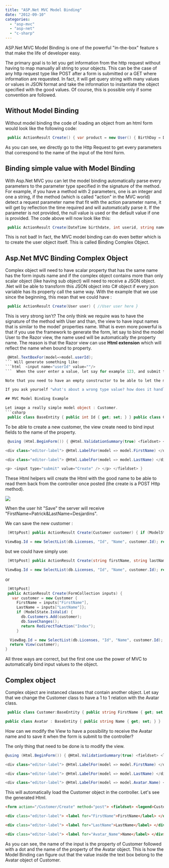 ```yaml
---
title: "ASP.Net MVC Model Binding"
date: "2012-09-10"
categories: 
  - "asp-mvc"
  - "asp-net"
  - "c-sharp"
---
```


ASP.Net MVC Model Binding is one of the powerful "in-the-box" feature s that make the life of developer easy.

The primary goal is to let you get information from the http request without having to map manually all string to your objects. This can be the case of any http request type like POST after a form is submitted or a GET where information are requested. In fact, it will get query string with many values or values in JSON format and take the information to instantiate the object specified with the good values. Of course, this is possible only if some convention are followed.

## Without Model Binding

Without model binding the code of loading an object from an html form would look like the following code:


```csharp
 public ActionResult Create() { var product = new User() { BirthDay = DateTime.Parse(Request["birthdate"]), UserId= Int32.Parse(Request["userid"]), Name = Request["name"] }; } 
```

As you can see, we directly go to the Http Request to get every parameters that correspond to the name of the input of the html form.

## Binding simple value with Model Binding

With Asp.Net MVC you can let the model binding automatically parse every parameters to the parameter type specified in the signature of the method. For example, if you have a method with 2 parameters, one is an integer and one a string, if the method (which is called "action" in the MVC world) detect a request parameter name that fit with the action parameter name, it will get by reflection the time required and will automatically parse it. If the parameter is not provided, the null value is used or the default value if one is provided. The code above will now look like this:


```csharp
 public ActionResult Create(DateTime birthdate, int userid, string name) { var product = new User() { BirthDay = birthdate, UserId= userid, Name = name }; } 
```

This is not bad! In fact, the MVC model binding can do even better which is to create the user object itself. This is called Binding Complex Object.

## Asp.Net MVC Binding Complex Object

Complex object will need to have scalar property that has the same name has the form inputs name and if the complex object contains more than only scalar object (like having sub object) will need to receive a JSON object. .Net will be able to transform this JSON object into C# object if every json variable has its property call the same way. With the example that we use since the beginning, this mean that we could have :


```csharp
 public ActionResult Create(User user) { //User user here } 
```

This is very strong isn't? The only think we require was to have the signature of the method with User and than, the view to have input names that is similar to the model' properties name. What is even more powerful is that if you use the framework to generate the form, let say to bind the model User to the Razor view, the name used will be automatically the property name. The reason is that the Razor view can use **Html extension** which will reflect the name when bound to property.


```csharp
 @Html.TextBoxFor(model=>model.userId); 
``` Will generate something like: 
```html  <input name="userId" value=""/> 
```  When the user enter a value, let say for example 123, and submit the form, this will put in the http request, inside the http post data in the http header the value. The format look like this: "userId=123". If you have many parameters, every will be seperated with the symbol an ampersand (&). Asp.net MVC will receive the information and will check the type of the parameter that is a User and check for all public property to find match. In our example, it will find the property userId. Since it's an integer time, it will try to parse and convert the string.

Note that you need to have an empty constructor to be able to let the model binding being able to instantiate the object.

If you ask yourself "what's about a wrong type value? how does it handle error?" Don't worry, you can check if the model binding had error. You can see this in a previous [post](http://patrickdesjardins.com/blog/how-to-validate-model-object-with-asp-net-mvc-correctly "How to validate model object with Asp.Net MVC correctly?").

## MVC Model Binding Example

Let image a really simple model object : Customer. 
```csharp
 public class BaseEntity { public int Id { get; set; } } public class Customer:BaseEntity { public string FirstName { get; set; } public string LastName { get; set; } } 
```

To be able to create a new customer, the view create need to bind input fields to the name of the property.


```csharp
 @using (Html.BeginForm()) { @Html.ValidationSummary(true) <fieldset> <legend>Customer</legend>

<div class="editor-label"> @Html.LabelFor(model => model.FirstName) </div> <div class="editor-field"> @Html.EditorFor(model => model.FirstName) @Html.ValidationMessageFor(model => model.FirstName) </div>

<div class="editor-label"> @Html.LabelFor(model => model.LastName) </div> <div class="editor-field"> @Html.EditorFor(model => model.LastName) @Html.ValidationMessageFor(model => model.LastName) </div>

<p> <input type="submit" value="Create" /> </p> </fieldset> } 
```

These Html helpers will create the Html with the good name to be able to read them back from the controller once posted (the create is a POST Http method).

![](images/ExampleFormInputGenerated-400x284.png)

When the user hit "Save" the server will receive "FirstName=Patrick&LastName=Desjardins".

We can save the new customer :


```csharp
 [HttpPost] public ActionResult Create(Customer customer) { if (ModelState.IsValid) { db.Customers.Add(customer); db.SaveChanges(); return RedirectToAction("Index"); }

ViewBag.Id = new SelectList(db.Licenses, "Id", "Name", customer.Id); return View(customer); } 
```

but we could have simply use: 
```csharp
 [HttpPost] public ActionResult Create(string firstName, string lastName) { var customer = new Customer { FirstName = firstName, LastName = lastName }; if (ModelState.IsValid) { db.Customers.Add(customer); db.SaveChanges(); return RedirectToAction("Index"); }

ViewBag.Id = new SelectList(db.Licenses, "Id", "Name", customer.Id); return View(customer); } 
```

or


```csharp
 [HttpPost] 
 public ActionResult Create(FormCollection inputs) { 
   var customer = new Customer { 
     FirstName = inputs["FirstName"], 
     LastName = inputs["LastName"]}; 
     if (ModelState.IsValid) { 
       db.Customers.Add(customer); 
       db.SaveChanges(); 
       return RedirectToAction("Index"); 
     }

  ViewBag.Id = new SelectList(db.Licenses, "Id", "Name", customer.Id); 
  return View(customer); 
} 
```

All three ways are correct, but the first one use the power of MVC to automatically bind input values to the object.

## Complex object

Complex object are instanced classes that contain another object. Let say that we change the Customer class to have a 1 to 1 relation with the Avatar class.


```csharp
 public class Customer:BaseEntity { public string FirstName { get; set; } public string LastName { get; set; } public Avatar Avatar { get; set; } }

public class Avatar : BaseEntity { public string Name { get; set; } } 
```

How can we modify the View to have a possibility to receive the Avatar name and to save it when the form is submit to the controller?

The only thing that need to be done is to modify the view.

```csharp
@using (Html.BeginForm()) { @Html.ValidationSummary(true) <fieldset> <legend>Customer</legend>

<div class="editor-label"> @Html.LabelFor(model => model.FirstName) </div> <div class="editor-field"> @Html.EditorFor(model => model.FirstName) @Html.ValidationMessageFor(model => model.FirstName) </div>

<div class="editor-label"> @Html.LabelFor(model => model.LastName) </div> <div class="editor-field"> @Html.EditorFor(model => model.LastName) @Html.ValidationMessageFor(model => model.LastName) </div>

<div class="editor-label"> @Html.LabelFor(model => model.Avatar.Name) </div> <div class="editor-field"> @Html.EditorFor(model => model.Avatar.Name) @Html.ValidationMessageFor(model => model.Avatar.Name) </div> <p> <input type="submit" value="Create" /> </p> </fieldset> } 
```

This will automatically load the Customer object in the controller. Let's see the generated Html.

```html
<form action="/Customer/Create" method="post"> <fieldset> <legend>Customer</legend>

<div class="editor-label"> <label for="FirstName">FirstName</label> </div> <div class="editor-field"> <input class="text-box single-line" id="FirstName" name="FirstName" type="text" value="" /> <span class="field-validation-valid" data-valmsg-for="FirstName" data-valmsg-replace="true"></span> </div>

<div class="editor-label"> <label for="LastName">LastName</label> </div> <div class="editor-field"> <input class="text-box single-line" id="LastName" name="LastName" type="text" value="" /> <span class="field-validation-valid" data-valmsg-for="LastName" data-valmsg-replace="true"></span> </div>

<div class="editor-label"> <label for="Avatar_Name">Name</label> </div> <div class="editor-field"> <input class="text-box single-line" id="Avatar_Name" name="Avatar.Name" type="text" value="" /> <span class="field-validation-valid" data-valmsg-for="Avatar.Name" data-valmsg-replace="true"></span> </div> <p> <input type="submit" value="Create" /> </p> </fieldset> </form> 
``` 

As you can see, the name of the input is the property of Customer followed with a dot and the name of the property of the Avatar object. This is how the Model Binding can figure out that the value inside the text box belong to the Avatar object of Customer.
